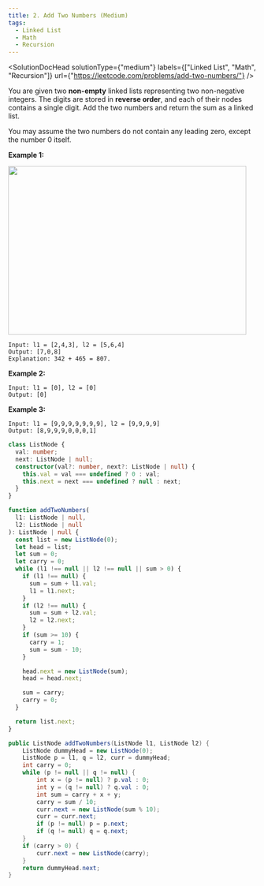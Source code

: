 ```yaml
---
title: 2. Add Two Numbers (Medium)
tags:
  - Linked List
  - Math
  - Recursion
---
```



<SolutionDocHead
  solutionType={"medium"}
  labels={["Linked List", "Math", "Recursion"]}
  url={"https://leetcode.com/problems/add-two-numbers/"}
/>

You are given two <b>non-empty</b> linked lists representing two non-negative integers. The digits are stored in <b>reverse order</b>, and each of their nodes contains a single digit. Add the two numbers and return the sum as a linked list.

You may assume the two numbers do not contain any leading zero, except the number 0 itself.

<b>Example 1:</b>
<br />

<img src={imageURL} width="483" height="342" />

```
Input: l1 = [2,4,3], l2 = [5,6,4]
Output: [7,0,8]
Explanation: 342 + 465 = 807.
```

<b>Example 2:</b>

```
Input: l1 = [0], l2 = [0]
Output: [0]
```

<b>Example 3:</b>

```
Input: l1 = [9,9,9,9,9,9,9], l2 = [9,9,9,9]
Output: [8,9,9,9,0,0,0,1]
```

```ts title=ListNode.ts
class ListNode {
  val: number;
  next: ListNode | null;
  constructor(val?: number, next?: ListNode | null) {
    this.val = val === undefined ? 0 : val;
    this.next = next === undefined ? null : next;
  }
}
```

```ts title=solution.ts
function addTwoNumbers(
  l1: ListNode | null,
  l2: ListNode | null
): ListNode | null {
  const list = new ListNode(0);
  let head = list;
  let sum = 0;
  let carry = 0;
  while (l1 !== null || l2 !== null || sum > 0) {
    if (l1 !== null) {
      sum = sum + l1.val;
      l1 = l1.next;
    }
    if (l2 !== null) {
      sum = sum + l2.val;
      l2 = l2.next;
    }
    if (sum >= 10) {
      carry = 1;
      sum = sum - 10;
    }

    head.next = new ListNode(sum);
    head = head.next;

    sum = carry;
    carry = 0;
  }

  return list.next;
}
```

```java title=solution.java
public ListNode addTwoNumbers(ListNode l1, ListNode l2) {
    ListNode dummyHead = new ListNode(0);
    ListNode p = l1, q = l2, curr = dummyHead;
    int carry = 0;
    while (p != null || q != null) {
        int x = (p != null) ? p.val : 0;
        int y = (q != null) ? q.val : 0;
        int sum = carry + x + y;
        carry = sum / 10;
        curr.next = new ListNode(sum % 10);
        curr = curr.next;
        if (p != null) p = p.next;
        if (q != null) q = q.next;
    }
    if (carry > 0) {
        curr.next = new ListNode(carry);
    }
    return dummyHead.next;
}
```
